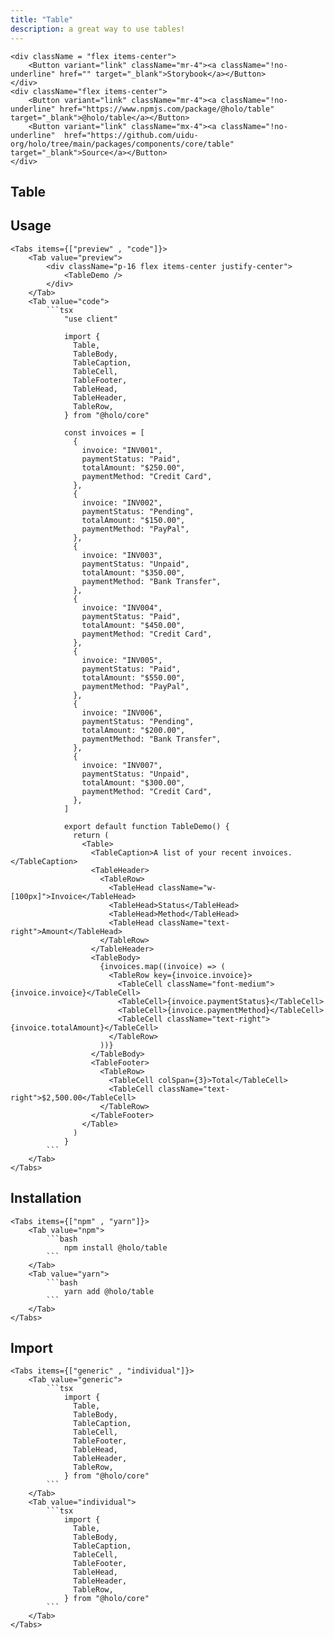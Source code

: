 ```yaml
---
title: "Table"
description: a great way to use tables!
---
```



    <div className = "flex items-center">
        <Button variant="link" className="mr-4"><a className="!no-underline" href="" target="_blank">Storybook</a></Button>
    </div>
    <div className="flex items-center">
        <Button variant="link" className="mr-4"><a className="!no-underline" href="https://www.npmjs.com/package/@holo/table" target="_blank">@holo/table</a></Button>
        <Button variant="link" className="mx-4"><a className="!no-underline"  href="https://github.com/uidu-org/holo/tree/main/packages/components/core/table" target="_blank">Source</a></Button>
    </div>

## Table

<TableDemo />

## Usage

    <Tabs items={["preview" , "code"]}>
        <Tab value="preview">
            <div className="p-16 flex items-center justify-center">
                <TableDemo />
            </div>
        </Tab>
        <Tab value="code">
            ```tsx
                "use client"

                import {
                  Table,
                  TableBody,
                  TableCaption,
                  TableCell,
                  TableFooter,
                  TableHead,
                  TableHeader,
                  TableRow,
                } from "@holo/core"

                const invoices = [
                  {
                    invoice: "INV001",
                    paymentStatus: "Paid",
                    totalAmount: "$250.00",
                    paymentMethod: "Credit Card",
                  },
                  {
                    invoice: "INV002",
                    paymentStatus: "Pending",
                    totalAmount: "$150.00",
                    paymentMethod: "PayPal",
                  },
                  {
                    invoice: "INV003",
                    paymentStatus: "Unpaid",
                    totalAmount: "$350.00",
                    paymentMethod: "Bank Transfer",
                  },
                  {
                    invoice: "INV004",
                    paymentStatus: "Paid",
                    totalAmount: "$450.00",
                    paymentMethod: "Credit Card",
                  },
                  {
                    invoice: "INV005",
                    paymentStatus: "Paid",
                    totalAmount: "$550.00",
                    paymentMethod: "PayPal",
                  },
                  {
                    invoice: "INV006",
                    paymentStatus: "Pending",
                    totalAmount: "$200.00",
                    paymentMethod: "Bank Transfer",
                  },
                  {
                    invoice: "INV007",
                    paymentStatus: "Unpaid",
                    totalAmount: "$300.00",
                    paymentMethod: "Credit Card",
                  },
                ]

                export default function TableDemo() {
                  return (
                    <Table>
                      <TableCaption>A list of your recent invoices.</TableCaption>
                      <TableHeader>
                        <TableRow>
                          <TableHead className="w-[100px]">Invoice</TableHead>
                          <TableHead>Status</TableHead>
                          <TableHead>Method</TableHead>
                          <TableHead className="text-right">Amount</TableHead>
                        </TableRow>
                      </TableHeader>
                      <TableBody>
                        {invoices.map((invoice) => (
                          <TableRow key={invoice.invoice}>
                            <TableCell className="font-medium">{invoice.invoice}</TableCell>
                            <TableCell>{invoice.paymentStatus}</TableCell>
                            <TableCell>{invoice.paymentMethod}</TableCell>
                            <TableCell className="text-right">{invoice.totalAmount}</TableCell>
                          </TableRow>
                        ))}
                      </TableBody>
                      <TableFooter>
                        <TableRow>
                          <TableCell colSpan={3}>Total</TableCell>
                          <TableCell className="text-right">$2,500.00</TableCell>
                        </TableRow>
                      </TableFooter>
                    </Table>
                  )
                }
            ```
        </Tab>
    </Tabs>

## Installation

    <Tabs items={["npm" , "yarn"]}>
        <Tab value="npm">
            ```bash
                npm install @holo/table
            ```
        </Tab>
        <Tab value="yarn">
            ```bash
                yarn add @holo/table
            ```
        </Tab>
    </Tabs>

## Import

    <Tabs items={["generic" , "individual"]}>
        <Tab value="generic">
            ```tsx
                import {
                  Table,
                  TableBody,
                  TableCaption,
                  TableCell,
                  TableFooter,
                  TableHead,
                  TableHeader,
                  TableRow,
                } from "@holo/core"
            ```
        </Tab>
        <Tab value="individual">
            ```tsx
                import {
                  Table,
                  TableBody,
                  TableCaption,
                  TableCell,
                  TableFooter,
                  TableHead,
                  TableHeader,
                  TableRow,
                } from "@holo/core"
            ```
        </Tab>
    </Tabs>
